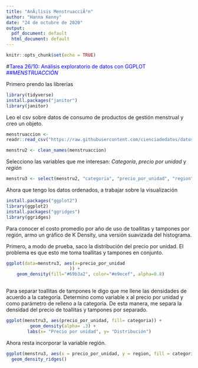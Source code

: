```yaml
---
title: "AnÃ¡lisis MenstruacciÃ³n"
author: "Hanna Kenny"
date: "24 de octubre de 2020"
output:
  pdf_document: default
  html_document: default
---
```


```r
knitr::opts_chunk$set(echo = TRUE)
```

#<span style="color:blue">Tarea 26/10: Análisis exploratorio de datos con GGPLOT
##_MENSTRUACCIÓN_

Primero prendo las librerías 


```r
library(tidyverse)
install.packages("janitor")
library(janitor)
```


Leo el csv sobre datos de consumo de productos de gestión menstrual y creo un objeto. 

```r
menstruaccion <- 
readr::read_csv("https://raw.githubusercontent.com/cienciadedatos/datos-de-miercoles/master/datos/2019/2019-12-04/menstruaccion.csv")
```

```r
menstru2 <- clean_names(menstruaccion)
```

Selecciono las variables que me interesan: *Categoría*, *precio por unidad* y *región*

```r
menstru3 <- select(menstru2, "categoria", "precio_por_unidad", "region")
```

Ahora que tengo los datos ordenados, a trabajar sobre la visualización

```r
install.packages("ggplot2")
library(ggplot2)
install.packages("ggridges")
library(ggridges)

```

Para conocer el costo promedio por año de uso de toallitas y tampones por región, armo un gráfico de K Density, una versión suavizada del histograma. 

Primero, a modo de prueba, saco la distribución del precio por unidad. El problema es que esto me toma toallitas y tampones en conjunto. 
```r

 
ggplot(data=menstru3, aes(x=precio_por_unidad
                        )) +
    geom_density(fill="#69b3a2", color="#e9ecef", alpha=0.8)                            
              
```

Para separar toallitas de tampones le digo que me llene las densidades de acuerdo a la categoría. Determino como variable x al precio por unidad y como parámetro de relleno a la categoría. De esta manera, me separa la densidad del precio de toallitas y tampones por separado.

```r
ggplot(menstru3, aes(precio_por_unidad, fill= categoria)) + 
         geom_density(alpha= .3) +
        labs(x= "Precio por unidad", y= "Distribución")  

```

Ahora resta incorporar la variable región. 
```r
ggplot(menstru3, aes(x = precio_por_unidad, y = region, fill = categoria, alpha= region)) +
  geom_density_ridges() 
  
```
